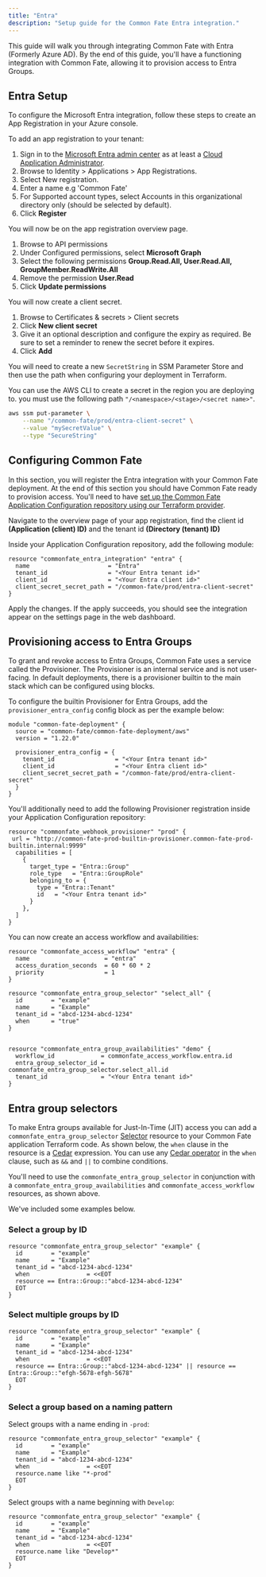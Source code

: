 ```yaml
---
title: "Entra"
description: "Setup guide for the Common Fate Entra integration."
---
```


This guide will walk you through integrating Common Fate with Entra (Formerly Azure AD). By the end of this guide, you'll have a functioning integration with Common Fate, allowing it to provision access to Entra Groups.

## Entra Setup

To configure the Microsoft Entra integration, follow these steps to create an App Registration in your Azure console.

To add an app registration to your tenant:

1. Sign in to the [Microsoft Entra admin center](https://entra.microsoft.com/) as at least a [Cloud Application Administrator](https://learn.microsoft.com/en-us/entra/identity/role-based-access-control/permissions-reference#cloud-application-administrator).
2. Browse to Identity > Applications > App Registrations.
3. Select New registration.
4. Enter a name e.g 'Common Fate'
5. For Supported account types, select Accounts in this organizational directory only (should be selected by default).
6. Click **Register**

You will now be on the app registration overview page.

1. Browse to API permissions
2. Under Configured permissions, select **Microsoft Graph**
3. Select the following permissions **Group.Read.All, User.Read.All, GroupMember.ReadWrite.All**
4. Remove the permission **User.Read**
5. Click **Update permissions**

You will now create a client secret.

1. Browse to Certificates & secrets > Client secrets
2. Click **New client secret**
3. Give it an optional description and configure the expiry as required. Be sure to set a reminder to renew the secret before it expires.
4. Click **Add**

You will need to create a new `SecretString` in SSM Parameter Store and then use the path when configuring your deployment in Terraform.

You can use the AWS CLI to create a secret in the region you are deploying to. you must use the following path `"/<namespace>/<stage>/<secret name>"`.

```bash
aws ssm put-parameter \
    --name "/common-fate/prod/entra-client-secret" \
    --value "mySecretValue" \
    --type "SecureString"
```

## Configuring Common Fate

In this section, you will register the Entra integration with your Common Fate deployment. At the end of this section you should have Common Fate ready to provision access. You'll need to have [set up the Common Fate Application Configuration repository using our Terraform provider](/config/terraform).

Navigate to the overview page of your app registration, find the client id **(Application (client) ID)** and the tenant id **(Directory (tenant) ID)**

Inside your Application Configuration repository, add the following module:

```hcl
resource "commonfate_entra_integration" "entra" {
  name                      = "Entra"
  tenant_id                 = "<Your Entra tenant id>"
  client_id                 = "<Your Entra client id>"
  client_secret_secret_path = "/common-fate/prod/entra-client-secret"
}
```

Apply the changes. If the apply succeeds, you should see the integration appear on the settings page in the web dashboard.

## Provisioning access to Entra Groups

To grant and revoke access to Entra Groups, Common Fate uses a service called the Provisioner. The Provisioner is an internal service and is not user-facing.
In default deployments, there is a provisioner builtin to the main stack which can be configured using blocks.

To configure the builtin Provisioner for Entra Groups, add the `provisioner_entra_config` config block as per the example below:

```hcl
module "common-fate-deployment" {
  source = "common-fate/common-fate-deployment/aws"
  version = "1.22.0"

  provisioner_entra_config = {
    tenant_id                 = "<Your Entra tenant id>"
    client_id                 = "<Your Entra client id>"
    client_secret_secret_path = "/common-fate/prod/entra-client-secret"
  }
}
```

You'll additionally need to add the following Provisioner registration inside your Application Configuration repository:

```hcl
resource "commonfate_webhook_provisioner" "prod" {
 url = "http://common-fate-prod-builtin-provisioner.common-fate-prod-builtin.internal:9999"
  capabilities = [
    {
      target_type = "Entra::Group"
      role_type   = "Entra::GroupRole"
      belonging_to = {
        type = "Entra::Tenant"
        id   = "<Your Entra tenant id>"
      }
    },
  ]
}
```

You can now create an access workflow and availabilities:

```hcl
resource "commonfate_access_workflow" "entra" {
  name                     = "entra"
  access_duration_seconds  = 60 * 60 * 2
  priority                 = 1
}

resource "commonfate_entra_group_selector" "select_all" {
  id        = "example"
  name      = "Example"
  tenant_id = "abcd-1234-abcd-1234"
  when      = "true"
}


resource "commonfate_entra_group_availabilities" "demo" {
  workflow_id             = commonfate_access_workflow.entra.id
  entra_group_selector_id = commonfate_entra_group_selector.select_all.id
  tenant_id               = "<Your Entra tenant id>"
}

```

## Entra group selectors

To make Entra groups available for Just-In-Time (JIT) access you can add a `commonfate_entra_group_selector` [Selector](/config/selectors) resource to your Common Fate application Terraform code. As shown below, the `when` clause in the resource is a [Cedar](https://cedarpolicy.com/) expression. You can use any [Cedar operator](https://docs.cedarpolicy.com/policies/syntax-operators.html) in the `when` clause, such as `&&` and `||` to combine conditions.

You'll need to use the `commonfate_entra_group_selector` in conjunction with a `commonfate_entra_group_availabilities` and `commonfate_access_workflow` resources, as shown above.

We've included some examples below.

### Select a group by ID

```hcl
resource "commonfate_entra_group_selector" "example" {
  id        = "example"
  name      = "Example"
  tenant_id = "abcd-1234-abcd-1234"
  when                = <<EOT
  resource == Entra::Group::"abcd-1234-abcd-1234"
  EOT
}
```

### Select multiple groups by ID

```hcl
resource "commonfate_entra_group_selector" "example" {
  id        = "example"
  name      = "Example"
  tenant_id = "abcd-1234-abcd-1234"
  when                = <<EOT
  resource == Entra::Group::"abcd-1234-abcd-1234" || resource == Entra::Group::"efgh-5678-efgh-5678"
  EOT
}
```

### Select a group based on a naming pattern

Select groups with a name ending in `-prod`:

```hcl
resource "commonfate_entra_group_selector" "example" {
  id        = "example"
  name      = "Example"
  tenant_id = "abcd-1234-abcd-1234"
  when                = <<EOT
  resource.name like "*-prod"
  EOT
}
```

Select groups with a name beginning with `Develop`:

```hcl
resource "commonfate_entra_group_selector" "example" {
  id        = "example"
  name      = "Example"
  tenant_id = "abcd-1234-abcd-1234"
  when                = <<EOT
  resource.name like "Develop*"
  EOT
}
```
